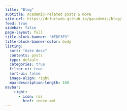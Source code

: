 ```yaml
---
title: "Blog"
subtitle: Academic-related posts & more
site-url: https://drfurtado.github.io/qacademic/blog/
feed: true
sidebar: false
page-layout: full
title-block-banner: "#EDF3F9"
title-block-banner-color: body
listing:
  sort: "date desc"
  contents: posts
  type: default
  categories: true
  filter-ui: true
  sort-ui: false
  image-align: right
  max-description-length: 100
navbar:
    right:
      - icon: rss
        href: index.xml
---
```

